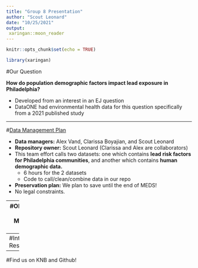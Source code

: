 ```yaml
---
title: "Group 8 Presentation"
author: "Scout Leonard"
date: "10/25/2021"
output: 
 xaringan::moon_reader
---
```


```r
knitr::opts_chunk$set(echo = TRUE)
```

```r
library(xaringan)
```

#Our Question

**How do population demographic factors impact lead exposure in Philadelphia?**

- Developed from an interest in an EJ question
- DataONE had environmental health data for this question specifically from a 2021 published study 

---

#[Data Management Plan](https://github.com/scoutcleonard/eds213_group8)

- **Data managers:** Alex Vand, Clarissa Boyajian, and Scout Leonard
- **Repository owner:** Scout Leonard (Clarissa and Alex are collaborators)
- This team effort calls two datasets: one which contains **lead risk factors for Philadelphia communities**, and another which contains **human demographic data.** 
  - 6 hours for the 2 datasets
  - Code to call/clean/combine data in our repo
- **Preservation plan:** We plan to save until the end of MEDS!
- No legal constraints. 

---
#Obtaining and Merging Data

--- 
#Interesting Results 

--- 
#Find us on KNB and Github! 

